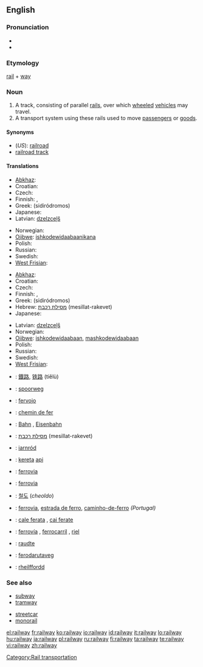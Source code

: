 ==English==

===Pronunciation===
* {{IPA|/ɹeɪlweɪ/}}
* {{audio|en-us-railway.ogg|Audio (US)}}

===Etymology===
[[rail]] + [[way]]

===Noun===
{{wikipedia}}
{{en-noun}}

# A track, consisting of parallel [[rail]]s, over which [[wheeled]] [[vehicle]]s may travel.
# A transport system using these rails used to move [[passenger]]s or [[goods]].

====Synonyms====
* (''US''): [[railroad]]
* [[railroad track]]

====Translations====
{{trans-top|a track, consisting of parallel rails}}
* [[Abkhaz]]: {{Cyrl|[[аиҳаамҩа]]}}
* Croatian: {{t-|hr|željeznica|f}}
* Czech: {{t+|cs|kolej|f}}
* Finnish: {{t+|fi|rata}}, {{t+|fi|rautatie}}
* Greek: {{t+|el|σιδηρόδρομος|m|sc=Grek}} (sidiródromos)
* Japanese: {{t|ja|線路|tr=senro|sc=Jpan}}
* Latvian: [[dzelzceļš]] {{m}}
{{trans-mid}}
* Norwegian: {{t-|no|jernbane|m}}
* [[Ojibwe]]: [[ishkodewidaabaanikana]]
* Polish: {{t+|pl|kolej|f}}
* Russian: {{t+|ru|железная дорога|f|tr=želéznaja doróga|sc=Cyrl}}
* Swedish: {{t+|sv|järnväg|c}}
* [[West Frisian]]: {{t|fy|spoarwei|c|xs=West Frisian}}
{{trans-bottom}}

{{trans-top|transport system using these rails}}
* [[Abkhaz]]: {{Cyrl|[[аиҳаамҩа]]}}
* Croatian: {{t-|hr|željeznica|f}}
* Czech: {{t-|cs|železnice|f}}
* Finnish: {{t+|fi|rautatie}}, {{t+|fi|rautatie|alt=rautatiet}}
* Greek: {{t+|el|σιδηρόδρομος|m|sc=Grek}} (sidiródromos)
* Hebrew: [[מסילת רכבת]] (mesillat-rakevet) {{f}}
* Japanese: {{t+|ja|鉄道|tr=[[てつどう]], tetsudō|sc=Jpan}}
{{trans-mid}}
* Latvian: [[dzelzceļš]] {{m}}
* Norwegian: {{t-|no|jernbane|m}}
* [[Ojibwe]]: [[ishkodewidaabaan]], [[mashkodewidaabaan]]
* Polish: {{t+|pl|kolej|f}}
* Russian: {{t+|ru|железная дорога|f|tr=želéznaja doróga|sc=Cyrl}}
* Swedish: {{t+|sv|järnväg|c}}
* [[West Frisian]]: {{t|fy|spoarwei|c|xs=West Frisian}}
{{trans-bottom}}

{{checktrans-top}}
* {{ttbc|Chinese}}: [[鐵路]], [[铁路]] (tiělù)
* {{ttbc|Dutch}}: [[spoorweg]] {{m}}
* {{ttbc|Esperanto}}: [[fervojo]]
* {{ttbc|French}}: [[chemin de fer]] {{m}}
* {{ttbc|German}}: [[Bahn]] {{f}}, [[Eisenbahn]] {{f}}
* {{ttbc|Hebrew}}: [[מסילת רכבת]] (mesillat-rakevet) {{f}}
* {{ttbc|Irish}}: [[iarnród]]
* {{ttbc|Indonesian}}: [[kereta]] [[api]]
* {{ttbc|Interlingua}}: [[ferrovia]]
* {{ttbc|Italian}}: [[ferrovia]] {{f}}
* {{ttbc|Korean}}: [[철도]] (''cheoldo'')
* {{ttbc|Portuguese}}: [[ferrovia]], [[estrada de ferro]], [[caminho-de-ferro]] {{m}} ''(Portugal)''
* {{ttbc|Romanian}}: [[cale ferata]] {{f}}, [[cai ferate]] {{p}}
* {{ttbc|Spanish}}: [[ferrovía]] {{f}}, [[ferrocarril]] {{m}}, [[riel]] {{m}}
* {{ttbc|Veps}}: [[raudte]]
* {{ttbc|Volapük}}: [[ferodarutaveg]]
* {{ttbc|Welsh}}: [[rheilffordd]] {{f}}
{{trans-bottom}}

===See also===
{{top}}
* [[subway]]
* [[tramway]]
{{mid}}
* [[streetcar]]
* [[monorail]]
{{bottom}}

[[Category:Rail transportation]]

[[el:railway]]
[[fr:railway]]
[[ko:railway]]
[[io:railway]]
[[id:railway]]
[[it:railway]]
[[lo:railway]]
[[hu:railway]]
[[ja:railway]]
[[pl:railway]]
[[ru:railway]]
[[fi:railway]]
[[ta:railway]]
[[te:railway]]
[[vi:railway]]
[[zh:railway]]